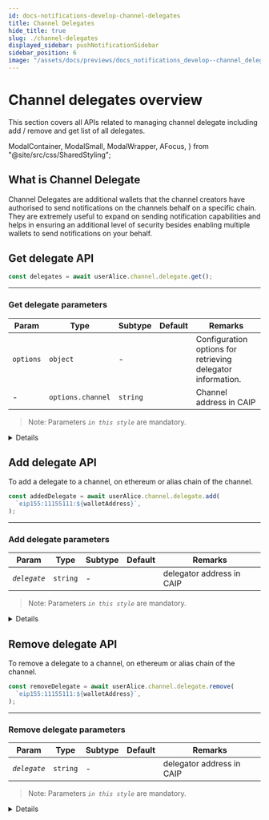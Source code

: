```yaml
---
id: docs-notifications-develop-channel-delegates
title: Channel Delegates
hide_title: true
slug: ./channel-delegates
displayed_sidebar: pushNotificationSidebar
sidebar_position: 6
image: "/assets/docs/previews/docs_notifications_develop--channel_delegates.png"
---
```


# Channel delegates overview

This section covers all APIs related to managing channel delegate including add / remove and get list of all delegates.

<head>
  <title>Manage Channel Delegate | Push Notifications | Push Documentation</title>
</head>

  ModalContainer,
  ModalSmall,
  ModalWrapper,
  AFocus,
} from "@site/src/css/SharedStyling";

## What is Channel Delegate

Channel Delegates are additional wallets that the channel creators have authorised to send notifications on the channels behalf on a specific chain.
They are extremely useful to expand on sending notification capabilities and helps in ensuring an additional level of security besides enabling multiple wallets to send notifications on your behalf.

## Get delegate API

<Tabs className="codetabs" groupId="code-examples">
  <TabItem value="js" attributes={{className: "codetab js"}} default>

```typescript
const delegates = await userAlice.channel.delegate.get();
```

  </TabItem>
</Tabs>

---

### Get delegate parameters

| Param     | Type              | Subtype  | Default | Remarks                                                     |
| --------- | ----------------- | -------- | ------- | ----------------------------------------------------------- |
| `options` | `object`          | -        |         | Configuration options for retrieving delegator information. |
| -         | `options.channel` | `string` |         | Channel address in CAIP                                     |

> Note: Parameters _`in this style`_ are mandatory.

<Details summary="Expected response">

```typescript
[
  "eip155:11155111:0x35B84d6848D16415177c64D64504663b998A6ab4",
  "eip155:80001:0xD8634C39BBFd4033c0d3289C4515275102423681",
];
```

</Details>

## Add delegate API

To add a delegate to a channel, on ethereum or alias chain of the channel.

<Tabs className="codetabs" groupId="code-examples">
  <TabItem value="js" attributes={{className: "codetab js"}} default>

```typescript
const addedDelegate = await userAlice.channel.delegate.add(
  `eip155:11155111:${walletAddress}`,
);
```

  </TabItem>
</Tabs>

---

### Add delegate parameters

| Param        | Type     | Subtype | Default | Remarks                   |
| ------------ | -------- | ------- | ------- | ------------------------- |
| _`delegate`_ | `string` | -       |         | delegator address in CAIP |

> Note: Parameters _`in this style`_ are mandatory.

<Details summary="Expected response">

```typescript
{
  transactionHash: "0xd4a65a474ea7bd12bae887df43ebe8531ab211e498925cfad6599c5758880c33";
}
```

</Details>

## Remove delegate API

To remove a delegate to a channel, on ethereum or alias chain of the channel.

<Tabs className="codetabs" groupId="code-examples">
  <TabItem value="js" attributes={{className: "codetab js"}} default>

```typescript
const removeDelegate = await userAlice.channel.delegate.remove(
  `eip155:11155111:${walletAddress}`,
);
```

  </TabItem>
</Tabs>

---

### Remove delegate parameters

| Param        | Type     | Subtype | Default | Remarks                   |
| ------------ | -------- | ------- | ------- | ------------------------- |
| _`delegate`_ | `string` | -       |         | delegator address in CAIP |

> Note: Parameters _`in this style`_ are mandatory.

<Details summary="Expected response">

```typescript
{
  transactionHash: "0x85327b3d24772f4b424eb959fe01bf5ca5e6148bfde93cc1fa7cb7f4ebcf7c41";
}
```

</Details>
